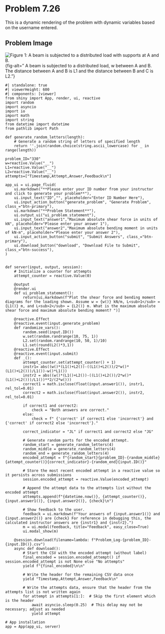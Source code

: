 # Problem 7.26 {.unnumbered}

This is a dynamic rendering of the problem with dynamic variables based on the username entered. 

## Problem Image

![Figure 1: A beam is subjected to a distributed load with supports at A and B. ](images/330.png){fig-alt=" A beam is subjected to a distributed load, w between A and B. The distance between A and B is L1 and the distance between B and C is L2."}

```shinylive-python
#| standalone: true
#| viewerHeight: 600
#| components: [viewer]
from shiny import App, render, ui, reactive
import random
import asyncio
import io
import math
import string
from datetime import datetime
from pathlib import Path

def generate_random_letters(length):
    # Generate a random string of letters of specified length
    return ''.join(random.choice(string.ascii_lowercase) for _ in range(length))

problem_ID="330"
w=reactive.Value("__")
L1=reactive.Value("__")
L2=reactive.Value("__")
attempts=["Timestamp,Attempt,Answer,Feedback\n"]

app_ui = ui.page_fluid(
    ui.markdown("**Please enter your ID number from your instructor and click to generate your problem**"),
    ui.input_text("ID","", placeholder="Enter ID Number Here"),
    ui.input_action_button("generate_problem", "Generate Problem", class_="btn-primary"),
    ui.markdown("**Problem Statement**"),
    ui.output_ui("ui_problem_statement"),
    ui.input_text("answer1","Maximum absolute shear force in units of kN", placeholder="Please enter your answer 1"),
    ui.input_text("answer2","Maximum absolute bending moment in units of kN-m", placeholder="Please enter your answer 2"),
    ui.input_action_button("submit", "Submit Answers", class_="btn-primary"),
    ui.download_button("download", "Download File to Submit", class_="btn-success"),
)


def server(input, output, session):
    # Initialize a counter for attempts
    attempt_counter = reactive.Value(0)
    
    @output
    @render.ui
    def ui_problem_statement():
        return[ui.markdown(f"Plot the shear force and bending moment diagrams for the loading shown. Assume w = {w()} kN/m, L<sub>1</sub> = {L1()} m, and L<sub>2</sub> = {L2()} m. What is the maximum absolute shear force and maximum absolute bending moment? ")]
    
    @reactive.Effect
    @reactive.event(input.generate_problem)
    def randomize_vars():
        random.seed(input.ID())
        w.set(random.randrange(10, 75, 1))
        L2.set(random.randrange(10, 50, 1)/10)
        L1.set(round(L2()*3,1))
    @reactive.Effect
    @reactive.event(input.submit)
    def _():
        attempt_counter.set(attempt_counter() + 1)
        instr1= abs((w()*(L1()+L2())-((L1()+L2())/2*w()*(L1()+L2()))/L1())-w()*L1())
        instr2 = abs((w()*(L1()+L2())-((L1()+L2())/2*w()*(L1()+L2()))/L1())**2/(2*w()))
        correct1 = math.isclose(float(input.answer1()), instr1, rel_tol=0.01)
        correct2 = math.isclose(float(input.answer2()), instr2, rel_tol=0.01)
        
        if correct1 and correct2:
            check = "Both answers are correct."
        else:
            check = f" {'correct' if correct1 else 'incorrect'} and {'correct' if correct2 else 'incorrect'}."
        
        correct_indicator = "JL" if correct1 and correct2 else "JG"

        # Generate random parts for the encoded attempt.
        random_start = generate_random_letters(4)
        random_middle = generate_random_letters(4)
        random_end = generate_random_letters(4)
        encoded_attempt = f"{random_start}{problem_ID}-{random_middle}{attempt_counter()}{correct_indicator}-{random_end}{input.ID()}"

        # Store the most recent encoded attempt in a reactive value so it persists across submissions
        session.encoded_attempt = reactive.Value(encoded_attempt)

        # Append the attempt data to the attempts list without the encoded attempt
        attempts.append(f"{datetime.now()}, {attempt_counter()}, {input.answer1()}, {input.answer2()}, {check}\n")

        # Show feedback to the user.
        feedback = ui.markdown(f"Your answers of {input.answer1()} and {input.answer2()} are {check} For reference in debugging this, the calculated instructor answers are {instr1} and {instr2}.")
        m = ui.modal(feedback, title="Feedback", easy_close=True)
        ui.modal_show(m)

    @session.download(filename=lambda: f"Problem_Log-{problem_ID}-{input.ID()}.csv")
    async def download():
        # Start the CSV with the encoded attempt (without label)
        final_encoded = session.encoded_attempt() if session.encoded_attempt is not None else "No attempts"
        yield f"{final_encoded}\n\n"
        
        # Write the header for the remaining CSV data once
        yield "Timestamp,Attempt,Answer,Feedback\n"
        
        # Write the attempts data, ensure that the header from the attempts list is not written again
        for attempt in attempts[1:]:  # Skip the first element which is the header
            await asyncio.sleep(0.25)  # This delay may not be necessary; adjust as needed
            yield attempt

# App installation
app = App(app_ui, server)
```
